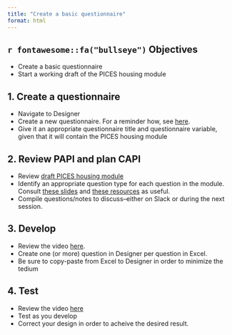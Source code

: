 ```yaml
---
title: "Create a basic questionnaire"
format: html
---
```


## `r fontawesome::fa("bullseye")` Objectives

- Create a basic questionnaire
- Start a working draft of the PICES housing module

## 1. Create a questionnaire

- Navigate to Designer
- Create a new questionnaire. For a reminder how, see [here](/slides/05_create_basic_questionnaire.html#/create-questionnaire-1).
- Give it an appropriate questionnaire title and questionnaire variable, given that it will contain the PICES housing module

## 2. Review PAPI and plan CAPI

- Review [draft PICES housing module](/resources/draft_PICES_housing_module.xlsx)
- Identify an appropriate question type for each question in the module. Consult [these slides](/slides/04_question_types.html) and [these resources](/course/04_question_types.html#resources) as useful.
- Compile questions/notes to discuss--either on Slack or during the next session.

## 3. Develop

- Review the video [here](/slides/05_create_basic_questionnaire.html#/provide-attributes-1).
- Create one (or more) question in Designer per question in Excel. 
- Be sure to copy-paste from Excel to Designer in order to minimize the tedium

## 4. Test

- Review the video [here](/slides/05_create_basic_questionnaire.html#/test-questionnaire-1)
- Test as you develop
- Correct your design in order to acheive the desired result.
